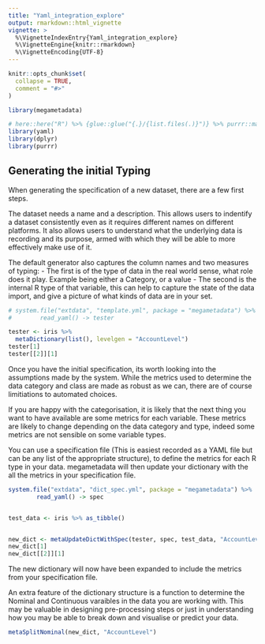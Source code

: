 ```yaml
---
title: "Yaml_integration_explore"
output: rmarkdown::html_vignette
vignette: >
  %\VignetteIndexEntry{Yaml_integration_explore}
  %\VignetteEngine{knitr::rmarkdown}
  %\VignetteEncoding{UTF-8}
---
```


```r
knitr::opts_chunk$set(
  collapse = TRUE,
  comment = "#>"
)
```

```r
library(megametadata)

# here::here("R") %>% {glue::glue("{.}/{list.files(.)}")} %>% purrr::map(source)
library(yaml)
library(dplyr)
library(purrr)
```
## Generating the initial Typing

When generating the specification of a new dataset, there are a few first steps. 

The dataset needs a name and a description. This allows users to indentify a dataset consistently even as it requires different names on different platforms. It also allows users to understand what the underlying data is recording and its purpose, armed with which they will be able to more effectively make use of it. 

The default generator also captures the column names and two measures of typing:
- The first is of the type of data in the real world sense, what role does it play. Example being either a Category, or a value
- The second is the internal R type of that variable, this can help to capture the state of the data import, and give a picture of what kinds of data are in your set.

```r
# system.file("extdata", "template.yml", package = "megametadata") %>%
#        read_yaml() -> tester

tester <- iris %>%
  metaDictionary(list(), levelgen = "AccountLevel")
tester[1]
tester[[2]][1]
```

Once you have the initial specification, its worth looking into the assumptions made by the system. While the metrics used to determine the data category and class are made as robust as we can, there are of course limitiations to automated choices. 

If you are happy with the categorisation, it is likely that the next thing you want to have available are some metrics for each variable. These metrics are likely to change depending on the data category and type, indeed some metrics are not sensible on some variable types. 

You can use a specification file (This is easiest recorded as a YAML file but can be any list of the appropriate structure), to define the metrics for each R type in your data. megametadata will then update your dictionary with the all the metrics in your specification file. 

```r

system.file("extdata", "dict_spec.yml", package = "megametadata") %>%
        read_yaml() -> spec


test_data <- iris %>% as_tibble()


new_dict <- metaUpdateDictWithSpec(tester, spec, test_data, "AccountLevel")
new_dict[1]
new_dict[[2]][1]
```

The new dictionary will now have been expanded to include the metrics from your specification file. 

An extra feature of the dictionary structure is a function to determine the Nominal and Continuous varaibles in the data you are working with. This may be valuable in designing pre-processing steps or just in understanding how you may be able to break down and visualise or predict your data. 
```r
metaSplitNominal(new_dict, "AccountLevel")
```

